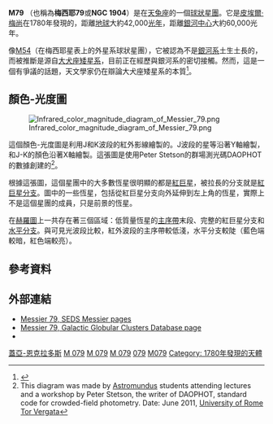 {{Infobox globular cluster
| name = [[梅西耶|M]] 79
| image = [[Image:A_snowstorm_of_stars.jpg|250px]]
| epoch = [[J2000|J2000]]
| class = V<ref name=hcob849_11/>
| constellation = [[天兔座|天兔座]]
| ra = {{RA|05|24|10.59}}<ref name="simbad">
{{cite simbad
 | title=M 79
 | accessdate=2006-11-17
}}</ref>
| dec = {{DEC|-24|31|27.3}}<ref name="simbad" />
| dist_ly = {{Convert|12.9|kpc|kly|abbr=on|lk=on}}<ref name=AJ112_1487/>
| appmag_v = +8.56<ref name="simbad" />
| size_v = 8.7'
| mass_kg = 
| mass_msol = 
| radius_ly = 
| v_hb = 
| age = 11.7 [[Gigayear|Gyr]]<ref name=mnras385_4_1998/>
| metal_fe = –1.55<ref name=mnras385_4_1998/>
| notes = 
| names = M79, [[NGC星表|NGC]] 1904, GCl 10<ref name="simbad" />
}}
'''M79''' （也稱為'''梅西耶79'''或'''NGC 1904'''）是在[[天兔座|天兔座]]的一個[[球狀星團|球狀星團]]。它是[[皮埃爾·梅尚|皮埃爾·梅尚]]在1780年發現的，距離[[地球|地球]]大約42,000[[光年|光年]]，距離[[銀心|銀河中心]]大約60,000光年。

像[[M54|M54]]（在梅西耶星表上的外星系球狀星團），它被認為不是[[銀河系|銀河系]]土生土長的，而被推斷是源自[[大犬座矮星系|大犬座矮星系]]，目前正在經歷與銀河系的密切接觸。然而，這是一個有爭議的話題，天文學家仍在辯論大犬座矮星系的本質<ref>
{{cite journal
 |author=López-Corredoira, M.
 |author2=Momany, Y.
 |author3=Zaggia, S.
 |author4=Cabrera-Lavers, A.
 |date=2007
 |title=Re-affirming the connection between the Galactic stellar warp and the Canis Major over-density
 |journal=[[Astronomy_and_Astrophysics|Astronomy and Astrophysics]]
 |volume=472 |issue=3 |pages=l47
 |arxiv=0707.4440
 |bibcode=2007A&A...472L..47L
 |doi=10.1051/0004-6361:20077813
}}</ref>。

== 顏色-光度圖 ==
[[File:Infrared_color_magnitude_diagram_of_Messier_79.png|left]]

這個顏色-光度圖是利用J和K波段的紅外影線繪製的。J波段的星等沿著Y軸繪製，和J-K的顏色沿著X軸繪製。這張圖是使用Peter Stetson的群場測光碼DAOPHOT的數據創建的<ref>This diagram was made by [[Astromundus|Astromundus]] students attending lectures and a workshop by Peter Stetson, the writer of DAOPHOT, standard code for crowded-field photometry. Date: June 2011, [[University_of_Rome_Tor_Vergata|University of Rome Tor Vergata]]</ref>。

根據這張圖，這個星團中的大多數恆星很明顯的都是[[紅巨星|紅巨星]]，被拉長的分支就是[[紅巨星分支|紅巨星分支]]。圖中的一些恆星，包括從紅巨星分支向外延伸到左上角的恆星，實際上不是這個星團的成員，只是前景的恆星。

在[[赫羅圖|赫羅圖]]上一共存在著三個區域：低質量恆星的[[主序帶|主序帶]]末段、完整的紅巨星分支和[[水平分支|水平分支]]。與可見光波段比較，紅外波段的主序帶較低淺，水平分支較陡（藍色端較暗，紅色端較亮）。

== 參考資料 ==
{{reflist|refs=

<ref name=hcob849_11>{{citation | last1=Shapley | first1=Harlow | last2=Sawyer | first2=Helen B. | title=A Classification of Globular Clusters | journal=Harvard College Observatory Bulletin | volume=849 | issue=849 | pages=11–14 |date=August 1927 | bibcode=1927BHarO.849...11S }}</ref>

<ref name=AJ112_1487>{{citation | last1=Harris | first1=William E. | title=A New Catalog of Globular Clusters in the Milky Way | date=December 2010 | url=http://physwww.mcmaster.ca/~harris/mwgc.dat | bibcode=2010arXiv1012.3224H | arxiv=1012.3224 | accessdate=2019-02-25 | archive-date=2018-10-22 | archive-url=https://web.archive.org/web/20181022112146/http://physwww.mcmaster.ca/~harris/mwgc.dat | dead-url=no }}</ref>

<ref name=mnras385_4_1998>{{citation | display-authors=1 | last1=Koleva | first1=M. | last2=Prugniel | first2=Ph. | last3=Ocvirk | first3=P. | last4=Le Borgne | first4=D. | last5=Soubiran | first5=C. | title=Spectroscopic ages and metallicities of stellar populations: validation of full spectrum fitting | journal=[[Monthly_Notices_of_the_Royal_Astronomical_Society|Monthly Notices of the Royal Astronomical Society]] | volume=385 | issue=4 | pages=1998–2010 |date=April 2008 | doi=10.1111/j.1365-2966.2008.12908.x | bibcode=2008MNRAS.385.1998K |arxiv = 0801.0871 }}</ref>

}}

== 外部連結 ==
* [http://messier.seds.org/m/m079.html Messier 79, SEDS Messier pages] {{Wayback|url=http://messier.seds.org/m/m079.html |date=20150227083307 }}
* [http://gclusters.altervista.org/cluster_4.php?ggc=M+79 Messier 79, Galactic Globular Clusters Database page] {{Wayback|url=http://gclusters.altervista.org/cluster_4.php?ggc=M+79 |date=20201001085512 }}
* {{WikiSky}}

{{梅西耶天體}}
{{Sky|05|24|10.59|-|24|31|27.3|41000}}

[[Category:蓋亞-恩克拉多斯|]]
[[Category:球狀星團|M 079]]
[[Category:大犬座高密度區|M 079]]
[[Category:天兔座|M 079]]
[[Category:梅西耶天體|079]]
[[Category:NGC天體|M079]]
[[Category:_1780年發現的天體|Category: 1780年發現的天體]]